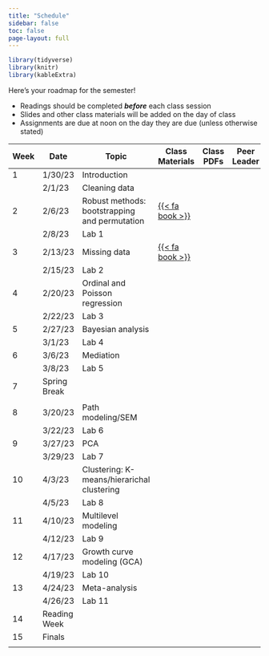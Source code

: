 ```yaml
---
title: "Schedule"
sidebar: false
toc: false
page-layout: full
---
```


```r
library(tidyverse)
library(knitr)
library(kableExtra)
```

::: schedule-page
Here's your roadmap for the semester!

<ul class="icon-list">

<li><i class="fas fa-book-reader"></i> Readings should be completed ***before*** each class session</li>

<li><i class="fas fa-tv"></i> Slides and other class materials will be added on the day of class</li>

<li><i class="fas fa-keyboard"></i> Assignments are due at noon on the day they are due (unless otherwise stated)</li>

</ul>
|     Week  |     Date         |     Topic                                         | Class Materials                                  | Class PDFs | Peer Leader |
|-----------|------------------|---------------------------------------------------|--------------------------------------------------|------------|-------------|
|     1     |     1/30/23      | Introduction                                      |                                                  |            |             |
|           | 2/1/23           | Cleaning data                                     |                                                  |            |             |
|     2     |     2/6/23       |     Robust methods: bootstrapping and permutation |     [{{<   fa book   >}}](/schedule/02-week.qmd) |            |             |
|           | 2/8/23           | Lab 1                                             |                                                  |            |             |
|     3     |     2/13/23      |     Missing data                                  |     [{{<   fa book   >}}](/schedule/03-week.qmd) |            |             |
|           | 2/15/23          | Lab 2                                             |                                                  |            |             |
|     4     |     2/20/23      |     Ordinal and Poisson regression                |                                                  |            |             |
|           | 2/22/23          | Lab 3                                             |                                                  |            |             |
|     5     |     2/27/23      |     Bayesian analysis                             |                                                  |            |             |
|           | 3/1/23           | Lab 4                                             |                                                  |            |             |
|     6     |     3/6/23       |     Mediation                                     |                                                  |            |             |
|           | 3/8/23           | Lab 5                                             |                                                  |            |             |
|     7     |     Spring Break |                                                   |                                                  |            |             |
|           |                  |                                                   |                                                  |            |             |
|     8     |     3/20/23      |     Path modeling/SEM                             |                                                  |            |             |
|           | 3/22/23          | Lab 6                                             |                                                  |            |             |
|     9     |     3/27/23      |     PCA                                           |                                                  |            |             |
|           | 3/29/23          | Lab 7                                             |                                                  |            |             |
|     10    |     4/3/23       |     Clustering: K-means/hierarichal clustering    |                                                  |            |             |
|           | 4/5/23           | Lab 8                                             |                                                  |            |             |
|     11    |     4/10/23      |     Multilevel modeling                           |                                                  |            |             |
|           | 4/12/23          | Lab 9                                             |                                                  |            |             |
|     12    |     4/17/23      |     Growth curve modeling (GCA)                   |                                                  |            |             |
|           | 4/19/23          | Lab 10                                            |                                                  |            |             |
|     13    |     4/24/23      |     Meta-analysis                                 |                                                  |            |             |
|           | 4/26/23          | Lab 11                                            |                                                  |            |             |
|     14    |     Reading Week |                                                   |                                                  |            |             |
|     15    |     Finals       |                                                   |                                                  |            |             |
|           |                  |                                                   |                                                  |            |             |

:::
